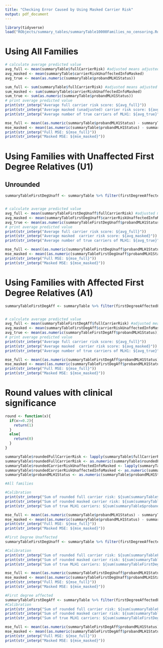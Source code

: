 ```yaml
---
title: "Checking Error Caused by Using Masked Carrier Risk"
output: pdf_document
---
```

```r
library(tidyverse)
load("RObjects/summary_tables/summaryTable10000Families_no_censoring.Rdata")
```

# Using All Families 

```r
# calculate average predicted value
avg_full <- mean(summaryTable$fullCarrierRisk) #adjusted means adjusted via prediction model
avg_masked <- mean(summaryTable$carrierRiskUnaffectedInfoMasked)
avg_true <- mean(as.numeric(summaryTable$probandMLH1Status))

sum_full <- sum(summaryTable$fullCarrierRisk) #adjusted means adjusted via prediction model
sum_masked <- sum(summaryTable$carrierRiskUnaffectedInfoMasked)
sum_true <- sum(as.numeric(summaryTable$probandMLH1Status))
# print average predicted value
print(str_interp("Average full carrier risk score: ${avg_full}"))
print(str_interp("Average masked (unadjusted) carrier risk score: ${avg_masked}"))
print(str_interp("Average number of true carriers of MLH1: ${avg_true}"))

mse_full <- mean((as.numeric(summaryTable$probandMLH1Status) - summaryTable$fullCarrierRisk)**2)
mse_masked <- mean((as.numeric(summaryTable$probandMLH1Status) - summaryTable$carrierRiskUnaffectedInfoMasked)**2)
print(str_interp("Full MSE: ${mse_full}"))
print(str_interp("Masked MSE: ${mse_masked}"))
```   


# Using Families with Unaffected First Degree Relatives (U1)

## Unrounded

```r
summaryTableFirstDegUnaff <- summaryTable %>% filter(firstDegreeAffectedFamilyMembersBinary == 0)


# calculate average predicted value
avg_full <- mean(summaryTableFirstDegUnaff$fullCarrierRisk) #adjusted means adjusted via prediction model
avg_masked <- mean(summaryTableFirstDegUnaff$carrierRiskUnaffectedInfoMasked)
avg_true <- mean(as.numeric(summaryTableFirstDegUnaff$probandMLH1Status))
# print average predicted value
print(str_interp("Average full carrier risk score: ${avg_full}"))
print(str_interp("Average masked  carrier risk score: ${avg_masked}"))
print(str_interp("Average number of true carriers of MLH1: ${avg_true}"))

mse_full <- mean((as.numeric(summaryTableFirstDegUnaff$probandMLH1Status) - summaryTableFirstDegUnaff$fullCarrierRisk)**2)
mse_masked <- mean((as.numeric(summaryTableFirstDegUnaff$probandMLH1Status) - summaryTableFirstDegUnaff$carrierRiskUnaffectedInfoMasked)**2)
print(str_interp("Full MSE: ${mse_full}"))
print(str_interp("Masked MSE: ${mse_masked}"))
```


# Using Families with Affected First Degree Relatives (A1)
```r
summaryTableFirstDegAff <- summaryTable %>% filter(firstDegreeAffectedFamilyMembersBinary == 1)


# calculate average predicted value
avg_full <- mean(summaryTableFirstDegAff$fullCarrierRisk) #adjusted means adjusted via prediction model
avg_masked <- mean(summaryTableFirstDegAff$carrierRiskUnaffectedInfoMasked)
avg_true <- mean(as.numeric(summaryTableFirstDegAff$probandMLH1Status))
# print average predicted value
print(str_interp("Average full carrier risk score: ${avg_full}"))
print(str_interp("Average masked  carrier risk score: ${avg_masked}"))
print(str_interp("Average number of true carriers of MLH1: ${avg_true}"))

mse_full <- mean((as.numeric(summaryTableFirstDegAff$probandMLH1Status) - summaryTableFirstDegAff$fullCarrierRisk)**2)
mse_masked <- mean((as.numeric(summaryTableFirstDegAff$probandMLH1Status) - summaryTableFirstDegAff$carrierRiskUnaffectedInfoMasked)**2)
print(str_interp("Full MSE: ${mse_full}"))
print(str_interp("Masked MSE: ${mse_masked}"))
```

# Round values with clinical significance
```r
round <- function(x){
  if(x>=0.2){
    return(1)
  }
  else{
    return(0)
  }
}

summaryTable$roundedFullCarrierRisk <- lapply(summaryTable$fullCarrierRisk, round)
summaryTable$roundedFullCarrierRisk <- as.numeric(summaryTable$roundedFullCarrierRisk)
summaryTable$roundedCarrierRiskUnaffectedInfoMasked <- lapply(summaryTable$carrierRiskUnaffectedInfoMasked, round)
summaryTable$roundedCarrierRiskUnaffectedInfoMasked <- as.numeric(summaryTable$roundedCarrierRiskUnaffectedInfoMasked)
summaryTable$probandMLH1Status <- as.numeric(summaryTable$probandMLH1Status)

#All families

#Calibration
print(str_interp("Sum of rounded full carrier risk: ${sum(summaryTable$roundedFullCarrierRisk)}"))
print(str_interp("Sum of rounded masked carrier risk: ${sum(summaryTable$roundedCarrierRiskUnaffectedInfoMasked)}"))
print(str_interp("Sum of true MLH1 carriers: ${sum(summaryTable$probandMLH1Status)}"))

mse_full <- mean((as.numeric(summaryTable$probandMLH1Status) - summaryTable$roundedFullCarrierRisk)**2)
mse_masked <- mean((as.numeric(summaryTable$probandMLH1Status) - summaryTable$roundedCarrierRiskUnaffectedInfoMasked)**2)
print(str_interp("Full MSE: ${mse_full}"))
print(str_interp("Masked MSE: ${mse_masked}"))

```




```r
#First Degree Unaffected
summaryTableFirstDegUnaff <- summaryTable %>% filter(firstDegreeAffectedFamilyMembersBinary == 0)

#Calibration
print(str_interp("Sum of rounded full carrier risk: ${sum(summaryTableFirstDegUnaff$roundedFullCarrierRisk)}"))
print(str_interp("Sum of rounded masked carrier risk: ${sum(summaryTableFirstDegUnaff$roundedCarrierRiskUnaffectedInfoMasked)}"))
print(str_interp("Sum of true MLH1 carriers: ${sum(summaryTableFirstDegUnaff$probandMLH1Status)}"))

mse_full <- mean((as.numeric(summaryTableFirstDegUnaff$probandMLH1Status) - summaryTableFirstDegUnaff$roundedFullCarrierRisk)**2)
mse_masked <- mean((as.numeric(summaryTableFirstDegUnaff$probandMLH1Status) - summaryTableFirstDegUnaff$roundedCarrierRiskUnaffectedInfoMasked)**2)
print(str_interp("Full MSE: ${mse_full}"))
print(str_interp("Masked MSE: ${mse_masked}"))

```


```r
#First degree affected
summaryTableFirstDegAff <- summaryTable %>% filter(firstDegreeAffectedFamilyMembersBinary == 1)
#Calibration
print(str_interp("Sum of rounded full carrier risk: ${sum(summaryTableFirstDegAff$roundedFullCarrierRisk)}"))
print(str_interp("Sum of rounded masked carrier risk: ${sum(summaryTableFirstDegAff$roundedCarrierRiskUnaffectedInfoMasked)}"))
print(str_interp("Sum of true MLH1 carriers: ${sum(summaryTableFirstDegAff$probandMLH1Status)}"))

mse_full <- mean((as.numeric(summaryTableFirstDegAff$probandMLH1Status) - summaryTableFirstDegAff$roundedFullCarrierRisk)**2)
mse_masked <- mean((as.numeric(summaryTableFirstDegAff$probandMLH1Status) - summaryTableFirstDegAff$roundedCarrierRiskUnaffectedInfoMasked)**2)
print(str_interp("Full MSE: ${mse_full}"))
print(str_interp("Masked MSE: ${mse_masked}"))
```


